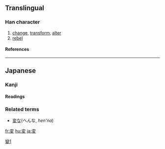 {{see|變}}

==Translingual==
===Han character===
{{Han char|rn=35|rad=夊|as=06|sn=9|four=|canj=卜金竹水 (YCHE)}}
# [[change]], [[transform]], [[alter]]
# [[rebel]]
====References====
{{Han ref|kx=0245.101|dkj=05703|hdz=20869.080|uh=5909|ud=22793}}
----
== Japanese ==
===Kanji===
{{ja-kanji|grade=4|rs=夊06}}
====Readings====
{{ja-readings|on=[[へん]] (''hen'')|kun=[[かわる]] (''kawaru''), [[かえる]] (''kaeru'')}}
===Related terms===
*[[変な]](へんな, ''hen'na'')

[[Category:CJKV characters simplified differently in Japan and China|變1]]

[[fr:変]]
[[hu:変]]
[[ja:変]]